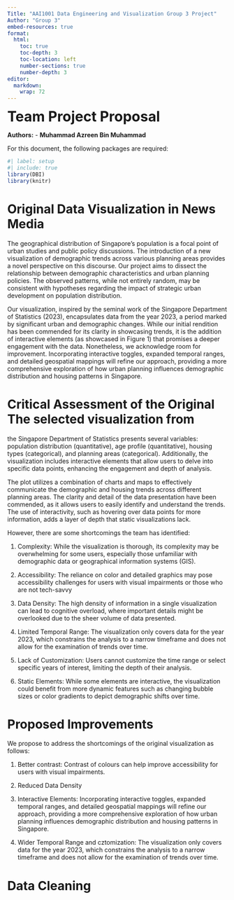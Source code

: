 ```yaml
---
Title: "AAI1001 Data Engineering and Visualization Group 3 Project"
Author: "Group 3"
embed-resources: true
format:
  html:
    toc: true
    toc-depth: 3
    toc-location: left
    number-sections: true
    number-depth: 3
editor: 
  markdown: 
    wrap: 72
---
```


<font size="6"> **Team Project Proposal** </font>

**Authors:** - **Muhammad Azreen Bin Muhammad**

For this document, the following packages are required:

```r
#| label: setup 
#| include: true
library(DBI)
library(knitr)
```

# Original Data Visualization in News Media

The geographical distribution of Singapore's population is a focal point
of urban studies and public policy discussions. The introduction of a
new visualization of demographic trends across various planning areas
provides a novel perspective on this discourse. Our project aims to
dissect the relationship between demographic characteristics and urban
planning policies. The observed patterns, while not entirely random, may
be consistent with hypotheses regarding the impact of strategic urban
development on population distribution.

Our visualization, inspired by the seminal work of the Singapore
Department of Statistics (2023), encapsulates data from the year 2023, a
period marked by significant urban and demographic changes. While our
initial rendition has been commended for its clarity in showcasing
trends, it is the addition of interactive elements (as showcased in
Figure 1) that promises a deeper engagement with the data. Nonetheless,
we acknowledge room for improvement. Incorporating interactive toggles,
expanded temporal ranges, and detailed geospatial mappings will refine
our approach, providing a more comprehensive exploration of how urban
planning influences demographic distribution and housing patterns in
Singapore.

# Critical Assessment of the Original The selected visualization from
the Singapore Department of Statistics presents several variables:
population distribution (quantitative), age profile (quantitative),
housing types (categorical), and planning areas (categorical).
Additionally, the visualization includes interactive elements that allow
users to delve into specific data points, enhancing the engagement and
depth of analysis.

The plot utilizes a combination of charts and maps to effectively
communicate the demographic and housing trends across different planning
areas. The clarity and detail of the data presentation have been
commended, as it allows users to easily identify and understand the
trends. The use of interactivity, such as hovering over data points for
more information, adds a layer of depth that static visualizations lack.

However, there are some shortcomings the team has identified:

1.  Complexity: While the visualization is thorough, its complexity may
    be overwhelming for some users, especially those unfamiliar with
    demographic data or geographical information systems (GIS).

2.  Accessibility: The reliance on color and detailed graphics may pose
    accessibility challenges for users with visual impairments or those
    who are not tech-savvy

3.  Data Density: The high density of information in a single
    visualization can lead to cognitive overload, where important
    details might be overlooked due to the sheer volume of data
    presented.

4.  Limited Temporal Range: The visualization only covers data for the
    year 2023, which constrains the analysis to a narrow timeframe and
    does not allow for the examination of trends over time.

5.  Lack of Customization: Users cannot customize the time range or select specific years of
    interest, limiting the depth of their analysis.

6.  Static Elements: While some elements are interactive, the visualization could benefit
    from more dynamic features such as changing bubble sizes or color
    gradients to depict demographic shifts over time.

# Proposed Improvements

We propose to address the shortcomings of the original visualization as
follows:

1.  Better contrast: Contrast of colours can help improve accessibility for
    users with visual impairments.

2.  Reduced Data Density 

3.  Interactive Elements: Incorporating interactive toggles, expanded temporal ranges, and detailed geospatial mappings will refine our approach, providing a more comprehensive exploration of how urban planning influences demographic distribution and housing patterns in Singapore.

4.  Wider Temporal Range and cztomization: The visualization only covers data for the
    year 2023, which constrains the analysis to a narrow timeframe and
    does not allow for the examination of trends over time.

# Data Cleaning
